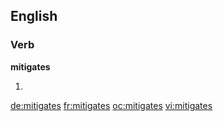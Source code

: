 ==English==

===Verb===
'''mitigates'''

# {{third-person singular of|mitigate}}

[[de:mitigates]]
[[fr:mitigates]]
[[oc:mitigates]]
[[vi:mitigates]]
